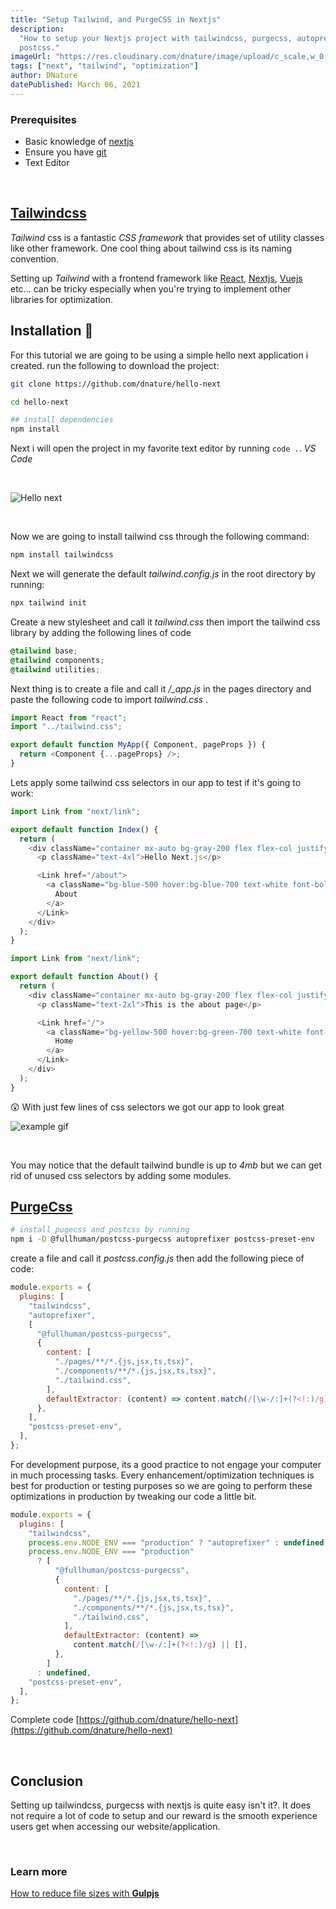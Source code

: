 ```yaml
---
title: "Setup Tailwind, and PurgeCSS in Nextjs"
description:
  "How to setup your Nextjs project with tailwindcss, purgecss, autoprefixer and
  postcss."
imageUrl: "https://res.cloudinary.com/dnature/image/upload/c_scale,w_0.8/v1614286507/blog/tailwind-purgecss/thumbnail_iroqtb.png"
tags: ["next", "tailwind", "optimization"]
author: DNature
datePublished: March 06, 2021
---
```


### Prerequisites

- Basic knowledge of [nextjs](https://nextjs.org)
- Ensure you have [git](https://git-scm.com)
- Text Editor

<br />

## [Tailwindcss](https://tailwindcss.com/)

_Tailwind_ css is a fantastic _CSS framework_ that provides set of utility
classes like other framework. One cool thing about tailwind css is its naming
convention.

Setting up _Tailwind_ with a frontend framework like
[React](https://reactjs.org), [Nextjs](https://nextjs.org),
[Vuejs](https://vuejs.org) etc... can be tricky especially when you're trying to
implement other libraries for optimization.

## Installation 👣

For this tutorial we are going to be using a simple hello next application i
created. run the following to download the project:

```bash
git clone https://github.com/dnature/hello-next

cd hello-next

## install dependencies
npm install
```

Next i will open the project in my favorite text editor by running `code .`. _VS
Code_

<br />

![Hello next](https://res.cloudinary.com/dnature/image/upload/c_scale,w_0.8/v1614286501/blog/tailwind-purgecss/hello-next_hta3gh.png)

<br />

Now we are going to install tailwind css through the following command:

```bash
npm install tailwindcss
```

Next we will generate the default _tailwind.config.js_ in the root directory by
running:

```bash
npx tailwind init
```

Create a new stylesheet and call it _tailwind.css_ then import the tailwind css
library by adding the following lines of code

```css
@tailwind base;
@tailwind components;
@tailwind utilities;
```

Next thing is to create a file and call it _/\_app.js_ in the pages directory
and paste the following code to import _tailwind.css_ .

```js
import React from "react";
import "../tailwind.css";

export default function MyApp({ Component, pageProps }) {
  return <Component {...pageProps} />;
}
```

Lets apply some tailwind css selectors in our app to test if it's going to work:

```js
import Link from "next/link";

export default function Index() {
  return (
    <div className="container mx-auto bg-gray-200 flex flex-col justify-center items-center h-screen">
      <p className="text-4xl">Hello Next.js</p>

      <Link href="/about">
        <a className="bg-blue-500 hover:bg-blue-700 text-white font-bold py-2 px-4 rounded-full">
          About
        </a>
      </Link>
    </div>
  );
}
```

```js
import Link from "next/link";

export default function About() {
  return (
    <div className="container mx-auto bg-gray-200 flex flex-col justify-center items-center h-screen">
      <p className="text-2xl">This is the about page</p>

      <Link href="/">
        <a className="bg-yellow-500 hover:bg-green-700 text-white font-bold py-2 px-4 rounded-full">
          Home
        </a>
      </Link>
    </div>
  );
}
```

<span className="text-4xl">😲</span> With just few lines of css selectors we got
our app to look great
<br />

![example gif](https://res.cloudinary.com/dnature/image/upload/c_scale/v1614286498/blog/tailwind-purgecss/tailwind-next_g7p0ec.gif)

<br />

You may notice that the default tailwind bundle is up to _4mb_ but we can get
rid of unused css selectors by adding some modules.

## [PurgeCss](/blog/remove-all-unused-css)

```bash
# install pugecss and postcss by running
npm i -D @fullhuman/postcss-purgecss autoprefixer postcss-preset-env
```

create a file and call it _postcss.config.js_ then add the following piece of
code:

```js
module.exports = {
  plugins: [
    "tailwindcss",
    "autoprefixer",
    [
      "@fullhuman/postcss-purgecss",
      {
        content: [
          "./pages/**/*.{js,jsx,ts,tsx}",
          "./components/**/*.{js,jsx,ts,tsx}",
          "./tailwind.css",
        ],
        defaultExtractor: (content) => content.match(/[\w-/:]+(?<!:)/g) || [],
      },
    ],
    "postcss-preset-env",
  ],
};
```

For development purpose, its a good practice to not engage your computer in much
processing tasks. Every enhancement/optimization techniques is best for
production or testing purposes so we are going to perform these optimizations in
production by tweaking our code a little bit.

```js
module.exports = {
  plugins: [
    "tailwindcss",
    process.env.NODE_ENV === "production" ? "autoprefixer" : undefined,
    process.env.NODE_ENV === "production"
      ? [
          "@fullhuman/postcss-purgecss",
          {
            content: [
              "./pages/**/*.{js,jsx,ts,tsx}",
              "./components/**/*.{js,jsx,ts,tsx}",
              "./tailwind.css",
            ],
            defaultExtractor: (content) =>
              content.match(/[\w-/:]+(?<!:)/g) || [],
          },
        ]
      : undefined,
    "postcss-preset-env",
  ],
};
```

Complete code
[https://github.com/dnature/hello-next](https://github.com/dnature/hello-next)

<br />

## Conclusion

Setting up tailwindcss, purgecss with nextjs is quite easy isn't it?. It does
not require a lot of code to setup and our reward is the smooth experience users
get when accessing our website/application.

<br />

### Learn more

[How to reduce file sizes with **Gulpjs**](/blog/how-to-reduce-file-sizes-with-gulpjs)

